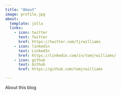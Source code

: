 ```yaml
---
title: "About"
image: profile.jpg
about:
  template: jolla
  links:
    - icon: twitter
      text: Twitter
      href: https://twitter.com/tjrwilliams
    - icon: linkedin
      text: LinkedIn
      href: https://linkedin.com/in/tomjrwilliams/
    - icon: github
      text: Github
      href: https://github.com/tomjrwilliams

---
```


About this blog
